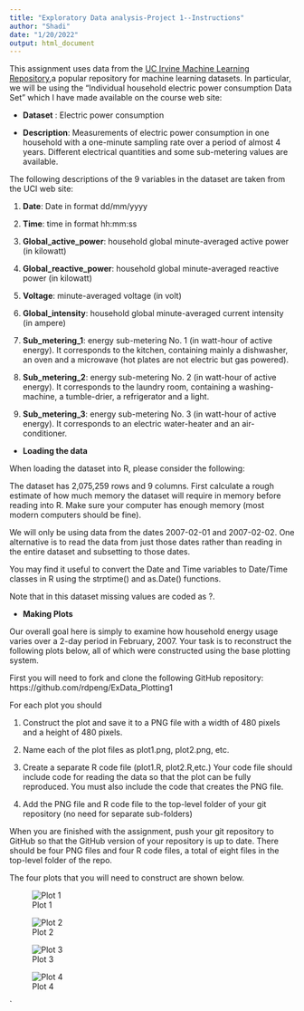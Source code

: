 ```yaml
---
title: "Exploratory Data analysis-Project 1--Instructions"
author: "Shadi"
date: "1/20/2022"
output: html_document
---
```


This assignment uses data from the [UC Irvine Machine Learning Repository](http://archive.ics.uci.edu/ml/index.php),a popular repository for machine learning datasets. In particular, we will be using the “Individual household electric power consumption Data Set” which I have made available on the course web site:

* **Dataset** : Electric power consumption

* **Description**: Measurements of electric power consumption in one household with a one-minute sampling rate over a period of almost 4 years. Different electrical quantities and some sub-metering values are available.

The following descriptions of the 9 variables in the dataset are taken from the UCI web site:

1. **Date**: Date in format dd/mm/yyyy

2. **Time**: time in format hh:mm:ss

3. **Global_active_power**: household global minute-averaged active power (in kilowatt)

4. **Global_reactive_power**: household global minute-averaged reactive power (in kilowatt)

5. **Voltage**: minute-averaged voltage (in volt)

6. **Global_intensity**: household global minute-averaged current intensity (in ampere)

7. **Sub_metering_1**: energy sub-metering No. 1 (in watt-hour of active energy). It corresponds to the kitchen, containing mainly a dishwasher, an oven and a microwave (hot plates are not electric but gas powered).

8. **Sub_metering_2**: energy sub-metering No. 2 (in watt-hour of active energy). It corresponds to the laundry room, containing a washing-machine, a tumble-drier, a refrigerator and a light.

9. **Sub_metering_3**: energy sub-metering No. 3 (in watt-hour of active energy). It corresponds to an electric water-heater and an air-conditioner.


* **Loading the data** 

When loading the dataset into R, please consider the following:

The dataset has 2,075,259 rows and 9 columns. First calculate a rough estimate of how much memory the dataset will require in memory before reading into R. Make sure your computer has enough memory (most modern computers should be fine).

We will only be using data from the dates 2007-02-01 and 2007-02-02. One alternative is to read the data from just those dates rather than reading in the entire dataset and subsetting to those dates.

You may find it useful to convert the Date and Time variables to Date/Time classes in R using the 
strptime() and as.Date() functions.

Note that in this dataset missing values are coded as ?.

* **Making Plots** 

Our overall goal here is simply to examine how household energy usage varies over a 2-day period in February, 2007. Your task is to reconstruct the following plots below, all of which were constructed using the base plotting system.

First you will need to fork and clone the following GitHub repository: https://github.com/rdpeng/ExData_Plotting1

For each plot you should

1. Construct the plot and save it to a PNG file with a width of 480 pixels and a height of 480 pixels.

2. Name each of the plot files as plot1.png, plot2.png, etc.

3. Create a separate R code file (plot1.R, plot2.R,etc.) Your code file should include code for reading the data so that the plot can be fully reproduced. You must also include the code that creates the PNG file.

4. Add the PNG file and R code file to the top-level folder of your git repository (no need for separate sub-folders)

When you are finished with the assignment, push your git repository to GitHub so that the GitHub version of your repository is up to date. There should be four PNG files and four R code files, a total of eight files in the top-level folder of the repo.

The four plots that you will need to construct are shown below.

![Plot 1](https://raw.githubusercontent.com/rdpeng/ExData_Plotting1/master/figure/unnamed-chunk-2.png)


![Plot 2](https://raw.githubusercontent.com/rdpeng/ExData_Plotting1/master/figure/unnamed-chunk-3.png)


![Plot 3](https://raw.githubusercontent.com/rdpeng/ExData_Plotting1/master/figure/unnamed-chunk-4.png)

![Plot 4](https://raw.githubusercontent.com/rdpeng/ExData_Plotting1/master/figure/unnamed-chunk-5.png)





`